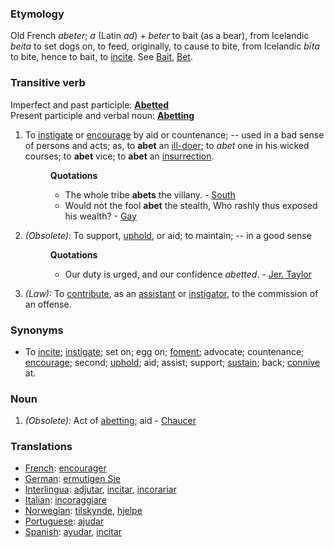 ===Etymology===
Old French ''abeter''; ''a'' (Latin ''ad'') + ''beter'' to bait (as a bear), from Icelandic ''beita'' to set dogs on, to feed, originally, to cause to bite, from Icelandic ''b&#299;ta'' to bite, hence to bait, to [[incite]]. See [[Bait]], [[Bet]].
===Transitive verb===
Imperfect and past participle: '''[[Abetted]]'''<br>
Present participle and verbal noun:  '''[[Abetting]]''' 
#To [[instigate]] or [[encourage]] by aid or countenance; -- used in a bad sense of persons and acts; as, to '''abet''' an [[ill-doer]]; to ''abet'' one in his wicked courses; to '''abet''' vice; to '''abet''' an [[insurrection]].
#:'''Quotations'''
#:*The whole tribe '''abets''' the villany. - [[South]]
#:*Would not the fool '''abet''' the stealth, Who rashly thus exposed his wealth? - [[Gay]]
#''(Obsolete):'' To support, [[uphold]], or aid; to maintain; -- in a good sense
#:'''Quotations'''
#:*Our duty is urged, and our confidence ''abetted''. - [[Jer. Taylor]]
#''(Law):'' To [[contribute]], as an [[assistant]] or [[instigator]], to the commission of an offense.
===Synonyms===
*To [[incite]]; [[instigate]]; set on; egg on; [[foment]]; advocate; countenance; [[encourage]]; second; [[uphold]]; aid; assist; support; [[sustain]]; back; [[connive]] at.
===Noun===
#''(Obsolete):'' Act of [[abetting]]; aid - [[Chaucer]]

===Translations===
*[[French]]: [[encourager]]
*[[German]]: [[ermutigen Sie]]
*[[Interlingua]]: [[adjutar]], [[incitar]],  [[incorariar]]
*[[Italian]]: [[incoraggiare]]
*[[Norwegian]]: [[tilskynde]], [[hjelpe]]
*[[Portuguese]]: [[ajudar]]
*[[Spanish]]: [[ayudar]], [[incitar]]